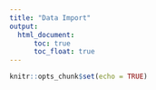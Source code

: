 ```yaml
---
title: "Data Import"
output:
  html_document:
      toc: true
      toc_float: true
---
```


```r
knitr::opts_chunk$set(echo = TRUE)
```



